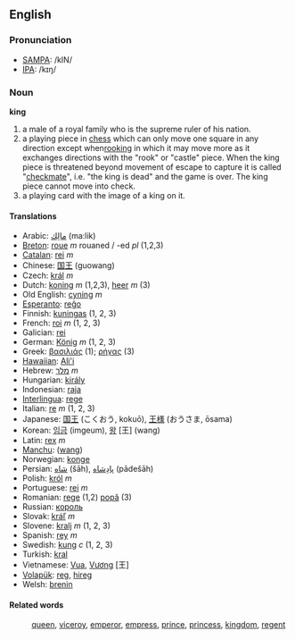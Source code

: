 ==English==
===Pronunciation===
*[[SAMPA]]: /kIN/
*[[International Phonetic Alphabet|IPA]]: /kɪŋ/

===Noun===
'''king'''

#a male of a royal family who is the supreme ruler of his nation.
#a playing piece in [[chess]] which can only move one square in any direction except when[[rooking]] in which it may move more as it exchanges directions with the "rook" or "castle" piece. When the king piece is threatened beyond movement of escape to capture it is called "[[checkmate]]", i.e. "the king is dead" and the game is over. The king piece cannot move into check.
#a playing card with the image of a king on it.

==== Translations ====
*Arabic: [[مالِك]] (ma:lik)
*[[Breton]]: [[roue]] ''m'' rouaned / -ed ''pl'' (1,2,3)
*[[Catalan]]: [[rei]] ''m''
*Chinese: [[国王]] (guowang)
*Czech: [[král]] ''m''
*Dutch: [[koning]] ''m'' (1,2,3), [[heer]] ''m'' (3)
*Old English: [[cyning]] ''m''
*[[Esperanto]]: [[reĝo]]
*Finnish: [[kuningas]] (1, 2, 3)
*French: [[roi]] ''m'' (1, 2, 3)
*Galician: [[rei]]
*German: [[König]] ''m'' (1, 2, 3)
*Greek: [[βασιλιάς]] (1); [[ρήγας]] (3)
*[[Hawaiian]]: [[Ali'i]] 
*Hebrew: [[מלך]] ''m''
*Hungarian: [[király]]
*Indonesian: [[raja]]
*[[Interlingua]]: [[rege]]
*Italian: [[re]] ''m'' (1, 2, 3)
*Japanese: [[国王]] (こくおう, kokuō), [[王様]] (おうさま, ōsama)
*Korean: [[임금]] (imgeum), [[왕]] [王] (wang)
*Latin: [[rex]] ''m'' 
*[[Manchu]]: ([[wang]])
*Norwegian: [[konge]]
*Persian: [[شاه]] (šāh), [[پادِشاه]] (pādešāh)
*Polish: [[król]] ''m''
*Portuguese: [[rei]] ''m''
*Romanian: [[rege]] (1,2) [[popă]] (3)
*Russian: [[король]]
*Slovak: [[kráľ]] ''m''
*Slovene: [[kralj]] ''m'' (1, 2, 3)
*Spanish: [[rey]] ''m''
*Swedish: [[kung]] ''c'' (1, 2, 3)
*Turkish: [[kral]]
*Vietnamese: [[Vua]], [[Vương]] [王]
*[[Volapük]]: [[reg]], [[hireg]]
*Welsh: [[brenin]]

====Related words====
:[[queen]], [[viceroy]], [[emperor]], [[empress]], [[prince]], [[princess]], [[kingdom]], [[regent]]